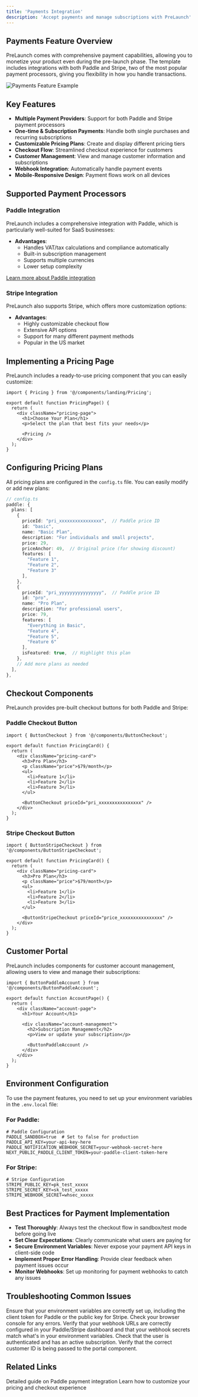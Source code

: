 ```yaml
---
title: 'Payments Integration'
description: 'Accept payments and manage subscriptions with PreLaunch'
---
```


## Payments Feature Overview

PreLaunch comes with comprehensive payment capabilities, allowing you to monetize your product even during the pre-launch phase. The template includes integrations with both Paddle and Stripe, two of the most popular payment processors, giving you flexibility in how you handle transactions.

<img src="/images/payments-demo.png" alt="Payments Feature Example" />

## Key Features

- **Multiple Payment Providers**: Support for both Paddle and Stripe payment processors
- **One-time & Subscription Payments**: Handle both single purchases and recurring subscriptions
- **Customizable Pricing Plans**: Create and display different pricing tiers
- **Checkout Flow**: Streamlined checkout experience for customers
- **Customer Management**: View and manage customer information and subscriptions
- **Webhook Integration**: Automatically handle payment events
- **Mobile-Responsive Design**: Payment flows work on all devices

## Supported Payment Processors

### Paddle Integration

PreLaunch includes a comprehensive integration with Paddle, which is particularly well-suited for SaaS businesses:

- **Advantages**: 
  - Handles VAT/tax calculations and compliance automatically
  - Built-in subscription management
  - Supports multiple currencies
  - Lower setup complexity

[Learn more about Paddle integration](/integrations/paddle)

### Stripe Integration

PreLaunch also supports Stripe, which offers more customization options:

- **Advantages**:
  - Highly customizable checkout flow
  - Extensive API options
  - Support for many different payment methods
  - Popular in the US market

## Implementing a Pricing Page

PreLaunch includes a ready-to-use pricing component that you can easily customize:

```tsx
import { Pricing } from '@/components/landing/Pricing';

export default function PricingPage() {
  return (
    <div className="pricing-page">
      <h1>Choose Your Plan</h1>
      <p>Select the plan that best fits your needs</p>
      
      <Pricing />
    </div>
  );
}
```

## Configuring Pricing Plans

All pricing plans are configured in the `config.ts` file. You can easily modify or add new plans:

```typescript
// config.ts
paddle: {
  plans: [
    {
      priceId: "pri_xxxxxxxxxxxxxxxx",  // Paddle price ID
      id: "basic",
      name: "Basic Plan",
      description: "For individuals and small projects",
      price: 29,
      priceAnchor: 49,  // Original price (for showing discount)
      features: [
        "Feature 1",
        "Feature 2",
        "Feature 3"
      ],
    },
    {
      priceId: "pri_yyyyyyyyyyyyyyyy",  // Paddle price ID
      id: "pro",
      name: "Pro Plan",
      description: "For professional users",
      price: 79,
      features: [
        "Everything in Basic",
        "Feature 4",
        "Feature 5",
        "Feature 6"
      ],
      isFeatured: true,  // Highlight this plan
    },
    // Add more plans as needed
  ],
},
```

## Checkout Components

PreLaunch provides pre-built checkout buttons for both Paddle and Stripe:

### Paddle Checkout Button

```tsx
import { ButtonCheckout } from '@/components/ButtonCheckout';

export default function PricingCard() {
  return (
    <div className="pricing-card">
      <h3>Pro Plan</h3>
      <p className="price">$79/month</p>
      <ul>
        <li>Feature 1</li>
        <li>Feature 2</li>
        <li>Feature 3</li>
      </ul>
      
      <ButtonCheckout priceId="pri_xxxxxxxxxxxxxxxx" />
    </div>
  );
}
```

### Stripe Checkout Button

```tsx
import { ButtonStripeCheckout } from '@/components/ButtonStripeCheckout';

export default function PricingCard() {
  return (
    <div className="pricing-card">
      <h3>Pro Plan</h3>
      <p className="price">$79/month</p>
      <ul>
        <li>Feature 1</li>
        <li>Feature 2</li>
        <li>Feature 3</li>
      </ul>
      
      <ButtonStripeCheckout priceId="price_xxxxxxxxxxxxxxxx" />
    </div>
  );
}
```

## Customer Portal

PreLaunch includes components for customer account management, allowing users to view and manage their subscriptions:

```tsx
import { ButtonPaddleAccount } from '@/components/ButtonPaddleAccount';

export default function AccountPage() {
  return (
    <div className="account-page">
      <h1>Your Account</h1>
      
      <div className="account-management">
        <h2>Subscription Management</h2>
        <p>View or update your subscription</p>
        
        <ButtonPaddleAccount />
      </div>
    </div>
  );
}
```

## Environment Configuration

To use the payment features, you need to set up your environment variables in the `.env.local` file:

### For Paddle:

```
# Paddle Configuration
PADDLE_SANDBOX=true  # Set to false for production
PADDLE_API_KEY=your-api-key-here
PADDLE_NOTIFICATION_WEBHOOK_SECRET=your-webhook-secret-here
NEXT_PUBLIC_PADDLE_CLIENT_TOKEN=your-paddle-client-token-here
```

### For Stripe:

```
# Stripe Configuration
STRIPE_PUBLIC_KEY=pk_test_xxxxx
STRIPE_SECRET_KEY=sk_test_xxxxx
STRIPE_WEBHOOK_SECRET=whsec_xxxxx
```

## Best Practices for Payment Implementation

- **Test Thoroughly**: Always test the checkout flow in sandbox/test mode before going live
- **Set Clear Expectations**: Clearly communicate what users are paying for
- **Secure Environment Variables**: Never expose your payment API keys in client-side code
- **Implement Proper Error Handling**: Provide clear feedback when payment issues occur
- **Monitor Webhooks**: Set up monitoring for payment webhooks to catch any issues

## Troubleshooting Common Issues

<AccordionGroup>
  <Accordion title="Checkout button not working">
    Ensure that your environment variables are correctly set up, including the client token for Paddle or the public key for Stripe. Check your browser console for any errors.
  </Accordion>
  <Accordion title="Webhooks not receiving events">
    Verify that your webhook URLs are correctly configured in your Paddle/Stripe dashboard and that your webhook secrets match what's in your environment variables.
  </Accordion>
  <Accordion title="Customer portal not loading">
    Check that the user is authenticated and has an active subscription. Verify that the correct customer ID is being passed to the portal component.
  </Accordion>
</AccordionGroup>

## Related Links

<CardGroup cols={2}>
  <Card
    title="Paddle Integration"
    icon="credit-card"
    href="/integrations/paddle"
  >
    Detailed guide on Paddle payment integration
  </Card>
  <Card
    title="Customization"
    icon="paint-brush"
    href="/customization/configuration"
  >
    Learn how to customize your pricing and checkout experience
  </Card>
</CardGroup> 